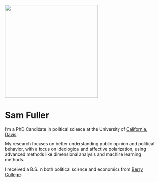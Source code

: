<br />

<div class = "pull-left">
  <img width = "300" src="images/me.jpg" style = "padding-right: 25px">
</div>

# Sam Fuller

I'm a PhD Candidate in political science at the University of [California, Davis](http://ps.ucdavis.edu/).

My research focuses on better understanding public opinion and political behavior, with a focus on ideological and affective polarization, using advanced methods like dimensional analysis and machine learning methods.

I received a B.S. in both political science and economics from [Berry College](https://berry.edu).

